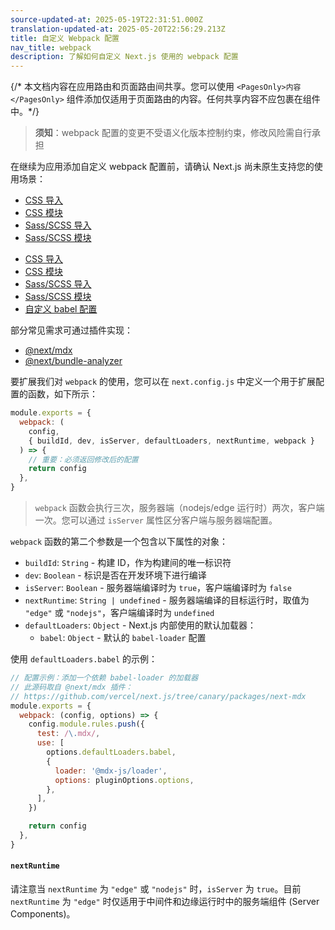 ```yaml
---
source-updated-at: 2025-05-19T22:31:51.000Z
translation-updated-at: 2025-05-20T22:56:29.213Z
title: 自定义 Webpack 配置
nav_title: webpack
description: 了解如何自定义 Next.js 使用的 webpack 配置
---
```


{/* 本文档内容在应用路由和页面路由间共享。您可以使用 `<PagesOnly>内容</PagesOnly>` 组件添加仅适用于页面路由的内容。任何共享内容不应包裹在组件中。*/}

> **须知**：webpack 配置的变更不受语义化版本控制约束，修改风险需自行承担

在继续为应用添加自定义 webpack 配置前，请确认 Next.js 尚未原生支持您的使用场景：

<AppOnly>

- [CSS 导入](/docs/app/getting-started/css)
- [CSS 模块](/docs/app/getting-started/css#css-modules)
- [Sass/SCSS 导入](/docs/app/guides/sass)
- [Sass/SCSS 模块](/docs/app/guides/sass)

</AppOnly>

<PagesOnly>

- [CSS 导入](/docs/app/getting-started/css)
- [CSS 模块](/docs/app/getting-started/css)
- [Sass/SCSS 导入](/docs/pages/guides/sass)
- [Sass/SCSS 模块](/docs/pages/guides/sass)
- [自定义 babel 配置](/docs/pages/guides/babel)

</PagesOnly>

部分常见需求可通过插件实现：

- [@next/mdx](https://github.com/vercel/next.js/tree/canary/packages/next-mdx)
- [@next/bundle-analyzer](https://github.com/vercel/next.js/tree/canary/packages/next-bundle-analyzer)

要扩展我们对 `webpack` 的使用，您可以在 `next.config.js` 中定义一个用于扩展配置的函数，如下所示：

```js filename="next.config.js"
module.exports = {
  webpack: (
    config,
    { buildId, dev, isServer, defaultLoaders, nextRuntime, webpack }
  ) => {
    // 重要：必须返回修改后的配置
    return config
  },
}
```

> `webpack` 函数会执行三次，服务器端（nodejs/edge 运行时）两次，客户端一次。您可以通过 `isServer` 属性区分客户端与服务器端配置。

`webpack` 函数的第二个参数是一个包含以下属性的对象：

- `buildId`: `String` - 构建 ID，作为构建间的唯一标识符
- `dev`: `Boolean` - 标识是否在开发环境下进行编译
- `isServer`: `Boolean` - 服务器端编译时为 `true`，客户端编译时为 `false`
- `nextRuntime`: `String | undefined` - 服务器端编译的目标运行时，取值为 `"edge"` 或 `"nodejs"`，客户端编译时为 `undefined`
- `defaultLoaders`: `Object` - Next.js 内部使用的默认加载器：
  - `babel`: `Object` - 默认的 `babel-loader` 配置

使用 `defaultLoaders.babel` 的示例：

```js
// 配置示例：添加一个依赖 babel-loader 的加载器
// 此源码取自 @next/mdx 插件：
// https://github.com/vercel/next.js/tree/canary/packages/next-mdx
module.exports = {
  webpack: (config, options) => {
    config.module.rules.push({
      test: /\.mdx/,
      use: [
        options.defaultLoaders.babel,
        {
          loader: '@mdx-js/loader',
          options: pluginOptions.options,
        },
      ],
    })

    return config
  },
}
```

#### `nextRuntime`

请注意当 `nextRuntime` 为 `"edge"` 或 `"nodejs"` 时，`isServer` 为 `true`。目前 `nextRuntime` 为 `"edge"` 时仅适用于中间件和边缘运行时中的服务端组件 (Server Components)。